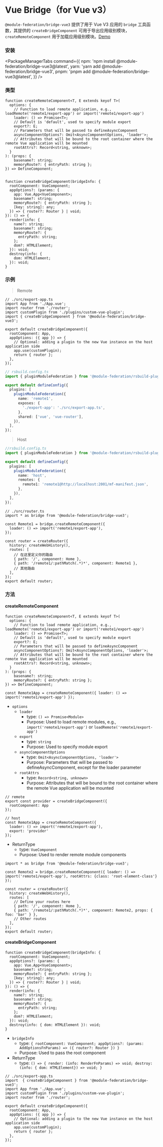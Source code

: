 # Vue Bridge（for Vue v3）

`@module-federation/bridge-vue3` 提供了用于 Vue V3 应用的 `bridge` 工具函数，其提供的 `createBridgeComponent` 可用于导出应用级别模块，`createRemoteComponent` 用于加载应用级别模块。[Demo](https://github.com/module-federation/core/tree/main/apps/router-demo)

### 安装


<PackageManagerTabs
  command={{
    npm: 'npm install @module-federation/bridge-vue3@latest',
    yarn: 'yarn add @module-federation/bridge-vue3',
    pnpm: 'pnpm add @module-federation/bridge-vue3@latest',
  }}
/>


### 类型

```tsx
function createRemoteComponent<T, E extends keyof T>(
  options: {
    // Function to load remote application, e.g., loadRemote('remote1/export-app') or import('remote1/export-app')
    loader: () => Promise<T>;
    // Default is 'default', used to specify module export
    export?: E;
    // Parameters that will be passed to defineAsyncComponent
    asyncComponentOptions?: Omit<AsyncComponentOptions, 'loader'>;
    // Attributes that will be bound to the root container where the remote Vue application will be mounted
    rootAttrs?: Record<string, unknown>;
  }
): (props: {
    basename?: string;
    memoryRoute?: { entryPath: string };
}) => DefineComponent;


function createBridgeComponent(bridgeInfo: {
  rootComponent: VueComponent;
  appOptions?: (params: {
    app: Vue.App<VueComponent>;
    basename?: string;
    memoryRoute?: { entryPath: string };
    [key: string]: any;
  }) => { router?: Router } | void;
}): () => {
  render(info: {
    name?: string;
    basename?: string;
    memoryRoute?: {
      entryPath: string;
    };
    dom?: HTMLElement;
  }): void;
  destroy(info: {
    dom: HTMLElement;
  }): void;
}
```


### 示例

> Remote

```tsx
// ./src/export-app.ts
import App from './App.vue';
import router from './router';
import customPlugin from './plugins/custom-vue-plugin';
import { createBridgeComponent } from '@module-federation/bridge-vue3';

export default createBridgeComponent({
  rootComponent: App,
  appOptions: ({ app }) => {
    // Optional: adding a plugin to the new Vue instance on the host application side
    app.use(customPlugin);
    return { router };
  },
});
```

```ts
// rsbuild.config.ts
import { pluginModuleFederation } from '@module-federation/rsbuild-plugin';

export default defineConfig({
  plugins: [
    pluginModuleFederation({
      name: 'remote1',
      exposes: {
        './export-app': './src/export-app.ts',
      },
      shared: ['vue', 'vue-router'],
    }),
  ],
});
```

> Host

```ts
//rsbuild.config.ts
import { pluginModuleFederation } from '@module-federation/rsbuild-plugin';

export default defineConfig({
  plugins: [
    pluginModuleFederation({
      name: 'host',
      remotes: {
        remote1: 'remote1@http://localhost:2001/mf-manifest.json',
      },
    }),
  ],
});
```

```tsx
// ./src/router.ts
import * as bridge from '@module-federation/bridge-vue3';

const Remote1 = bridge.createRemoteComponent({
  loader: () => import('remote1/export-app'),
});

const router = createRouter({
  history: createWebHistory(),
  routes: [
    // 在这里定义你的路由
    { path: '/', component: Home },
    { path: '/remote1/:pathMatch(.*)*', component: Remote1 },
    // 其他路由
  ],
});
export default router;
```

### 方法

#### createRemoteComponent

```tsx
function createRemoteComponent<T, E extends keyof T>(
  options: {
    // Function to load remote application, e.g., loadRemote('remote1/export-app') or import('remote1/export-app')
    loader: () => Promise<T>;
    // Default is 'default', used to specify module export
    export?: E;
    // Parameters that will be passed to defineAsyncComponent
    asyncComponentOptions?: Omit<AsyncComponentOptions, 'loader'>;
    // Attributes that will be bound to the root container where the remote Vue application will be mounted
    rootAttrs?: Record<string, unknown>;
  }
): (props: {
    basename?: string;
    memoryRoute?: { entryPath: string };
}) => DefineComponent;
```


```tsx
const Remote1App = createRemoteComponent({ loader: () => import('remote1/export-app') });
```

* `options`
  * `loader`
    * type: `() => Promise<Module>`
    * Purpose: Used to load remote modules, e.g., `import('remote1/export-app')` or `loadRemote('remote1/export-app')`
  * `export`
    * type: `string`
    * Purpose: Used to specify module export
  * `asyncComponentOptions`
    * type: `Omit<AsyncComponentOptions, 'loader'>`
    * Purpose: Parameters that will be passed to defineAsyncComponent, except for the loader parameter
  * `rootAttrs`
    * type: `Record<string, unknown>`
    * Purpose: Attributes that will be bound to the root container where the remote Vue application will be mounted
```tsx
// remote
export const provider = createBridgeComponent({
  rootComponent: App
});

// host
const Remote1App = createRemoteComponent({
  loader: () => import('remote1/export-app'),
  export: 'provider'
});
```

* ReturnType
  * type: `VueComponent`
  * Purpose: Used to render remote module components

```tsx
import * as bridge from '@module-federation/bridge-vue3';

const Remote2 = bridge.createRemoteComponent({ loader: () => import('remote1/export-app'), rootAttrs: {class: 'root-element-class'} });

const router = createRouter({
  history: createWebHistory(),
  routes: [
    // Define your routes here
    { path: '/', component: Home },
    { path: '/remote1/:pathMatch(.*)*', component: Remote2, props: { foo: 'bar' } },
    // Other routes
  ],
});
export default router;
```

#### createBridgeComponent

```tsx
function createBridgeComponent(bridgeInfo: {
  rootComponent: VueComponent;
  appOptions?: (params: {
    app: Vue.App<VueComponent>;
    basename?: string;
    memoryRoute?: { entryPath: string };
    [key: string]: any;
  }) => { router?: Router } | void;
}): () => {
  render(info: {
    name?: string;
    basename?: string;
    memoryRoute?: {
      entryPath: string;
    };
    dom?: HTMLElement;
  }): void;
  destroy(info: { dom: HTMLElement }): void;
}
```

* `bridgeInfo`
  * type: `{ rootComponent: VueComponent; appOptions?: (params: AddOptionsFnParams) => ({ router?: Router }) }`
  * Purpose: Used to pass the root component
* ReturnType
  * type: `() => { render: (info: RenderFnParams) => void; destroy: (info: { dom: HTMLElement}) => void; }`

```tsx
// ./src/export-app.ts
import  { createBridgeComponent } from '@module-federation/bridge-vue3';
import App from './App.vue';
import customPlugin from './plugins/custom-vue-plugin';
import router from './router';

export default createBridgeComponent({
  rootComponent: App,
  appOptions: ({ app }) => {
    // Optional: adding a plugin to the new Vue instance on the host application side
    app.use(customPlugin);
    return { router };
  },
});
```

